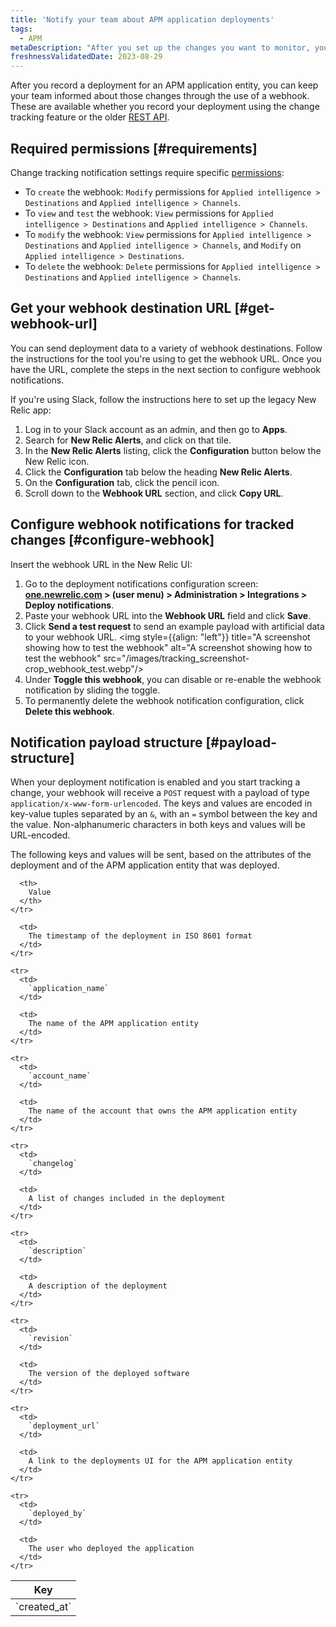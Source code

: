 ```yaml
---
title: 'Notify your team about APM application deployments'
tags:
  - APM
metaDescription: "After you set up the changes you want to monitor, you can use a webhook to notify your colleagues about the impacts of those changes."
freshnessValidatedDate: 2023-08-29
---
```


After you record a deployment for an APM application entity, you can keep your team informed about those changes through the use of a webhook. These are available whether you record your deployment using the change tracking feature or the older [REST API](/docs/apm/apm-ui-pages/events/record-deployments/#api-instructions).

## Required permissions [#requirements]

Change tracking notification settings require specific [permissions](/docs/accounts/accounts-billing/new-relic-one-user-management/user-permissions):

* To `create` the webhook: `Modify` permissions for `Applied intelligence > Destinations` and `Applied intelligence > Channels`.
* To `view` and `test` the webhook: `View` permissions for `Applied intelligence > Destinations` and `Applied intelligence > Channels`.
* To `modify` the webhook: `View` permissions for `Applied intelligence > Destinations` and `Applied intelligence > Channels`, and `Modify` on `Applied intelligence > Destinations`.
* To `delete` the webhook: `Delete` permissions for `Applied intelligence > Destinations` and `Applied intelligence > Channels`.

## Get your webhook destination URL [#get-webhook-url]

You can send deployment data to a variety of webhook destinations. Follow the instructions for the tool you're using to get the webhook URL. Once you have the URL, complete the steps in the next section to configure webhook notifications.

If you're using Slack, follow the instructions here to set up the legacy New Relic <InlinePopover type="alerts"/> app:

1. Log in to your Slack account as an admin, and then go to <DNT>**Apps**</DNT>.
2. Search for <DNT>**New Relic Alerts**</DNT>, and click on that tile.
3. In the <DNT>**New Relic Alerts**</DNT> listing, click the <DNT>**Configuration**</DNT> button below the New Relic icon.
4. Click the <DNT>**Configuration**</DNT> tab below the heading <DNT>**New Relic Alerts**</DNT>.
5. On the <DNT>**Configuration**</DNT> tab, click the pencil icon.
6. Scroll down to the <DNT>**Webhook URL**</DNT> section, and click <DNT>**Copy URL**</DNT>.

## Configure webhook notifications for tracked changes [#configure-webhook]

Insert the webhook URL in the New Relic UI:

1. Go to the deployment notifications configuration screen: <DNT>**[one.newrelic.com](https://one.newrelic.com/) > (user menu) > Administration > Integrations > Deploy notifications**</DNT>.
2. Paste your webhook URL into the <DNT>**Webhook URL**</DNT> field and click <DNT>**Save**</DNT>.
3. Click <DNT>**Send a test request**</DNT> to send an example payload with artificial data to your webhook URL.
   <img style={{align: "left"}} title="A screenshot showing how to test the webhook" alt="A screenshot showing how to test the webhook" src="/images/tracking_screenshot-crop_webhook_test.webp"/>
4. Under <DNT>**Toggle this webhook**</DNT>, you can disable or re-enable the webhook notification by sliding the toggle.
5. To permanently delete the webhook notification configuration, click <DNT>**Delete this webhook**</DNT>.

## Notification payload structure [#payload-structure]

When your deployment notification is enabled and you start tracking a change, your webhook will receive a `POST` request with a payload of type `application/x-www-form-urlencoded`. The keys and values are encoded in key-value tuples separated by an `&`, with an `=` symbol between the key and the value. Non-alphanumeric characters in both keys and values will be URL-encoded.

The following keys and values will be sent, based on the attributes of the deployment and of the APM application entity that was deployed.

<table>
  <thead>
    <tr>
      <th>
        Key
      </th>

      <th>
        Value
      </th>
    </tr>
  </thead>

  <tbody>
    <tr>
      <td>
        `created_at`
      </td>

      <td>
        The timestamp of the deployment in ISO 8601 format
      </td>
    </tr>

    <tr>
      <td>
        `application_name`
      </td>

      <td>
        The name of the APM application entity
      </td>
    </tr>

    <tr>
      <td>
        `account_name`
      </td>

      <td>
        The name of the account that owns the APM application entity
      </td>
    </tr>

    <tr>
      <td>
        `changelog`
      </td>

      <td>
        A list of changes included in the deployment
      </td>
    </tr>

    <tr>
      <td>
        `description`
      </td>

      <td>
        A description of the deployment
      </td>
    </tr>

    <tr>
      <td>
        `revision`
      </td>

      <td>
        The version of the deployed software
      </td>
    </tr>

    <tr>
      <td>
        `deployment_url`
      </td>

      <td>
        A link to the deployments UI for the APM application entity
      </td>
    </tr>

    <tr>
      <td>
        `deployed_by`
      </td>

      <td>
        The user who deployed the application
      </td>
    </tr>
  </tbody>
</table>
